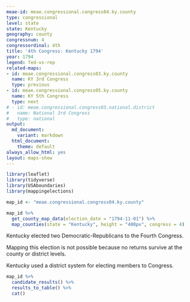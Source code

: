 ```yaml
---
meae-id: meae.congressional.congress04.ky.county
type: congressional
level: state
state: Kentucky
geography: county
congressnum: 4
congressordinal: 4th
title: '4th Congress: Kentucky 1794'
year: 1794
legend: fed-vs-rep
related-maps:
- id: meae.congressional.congress03.ky.county
  name: KY 3rd Congress
  type: previous
- id: meae.congressional.congress05.ky.county
  name: KY 5th Congress
  type: next
# - id: meae.congressional.congress03.national.district
#   name: National 3rd Congress
#   type: national
output:
  md_document:
    variant: markdown
  html_document:
    theme: default
always_allow_html: yes
layout: maps-show
---
```


```r
library(leaflet)
library(tidyverse)
library(USAboundaries)
library(mappingelections)

map_id <- "meae.congressional.congress04.ky.county"
```

<div class="map">

```r
map_id %>%
  get_county_map_data(election_date = "1794-11-01") %>%
  map_counties(state = "Kentucky", height = "400px", congress = 4)
```

</div>

Kentucky elected two Democratic-Republicans to the Fourth Congress.

Mapping this election is not possible because no returns survive at the county or district levels.

Kentucky used a district system for electing members to Congress.

<div class="results-table">

```r
map_id %>%
  candidate_results() %>%
  results_to_table() %>%
  cat()
```

</div>
